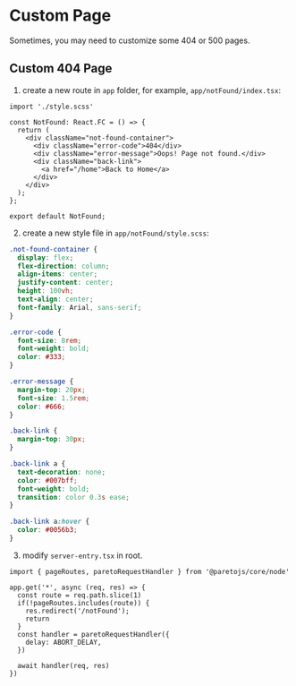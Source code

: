 # Custom Page

Sometimes, you may need to customize some 404 or 500 pages.

## Custom 404 Page

1. create a new route in `app` folder, for example, `app/notFound/index.tsx`:

```tsx
import './style.scss'

const NotFound: React.FC = () => {
  return (
    <div className="not-found-container">
      <div className="error-code">404</div>
      <div className="error-message">Oops! Page not found.</div>
      <div className="back-link">
        <a href="/home">Back to Home</a>
      </div>
    </div>
  );
};

export default NotFound;
```

2. create a new style file in `app/notFound/style.scss`:

```scss
.not-found-container {
  display: flex;
  flex-direction: column;
  align-items: center;
  justify-content: center;
  height: 100vh;
  text-align: center;
  font-family: Arial, sans-serif;
}

.error-code {
  font-size: 8rem;
  font-weight: bold;
  color: #333;
}

.error-message {
  margin-top: 20px;
  font-size: 1.5rem;
  color: #666;
}

.back-link {
  margin-top: 30px;
}

.back-link a {
  text-decoration: none;
  color: #007bff;
  font-weight: bold;
  transition: color 0.3s ease;
}

.back-link a:hover {
  color: #0056b3;
}
```

3. modify `server-entry.tsx` in root.

```tsx
import { pageRoutes, paretoRequestHandler } from '@paretojs/core/node'

app.get('*', async (req, res) => {
  const route = req.path.slice(1)
  if(!pageRoutes.includes(route)) {
    res.redirect('/notFound');
    return
  }
  const handler = paretoRequestHandler({
    delay: ABORT_DELAY,
  })

  await handler(req, res)
})
```